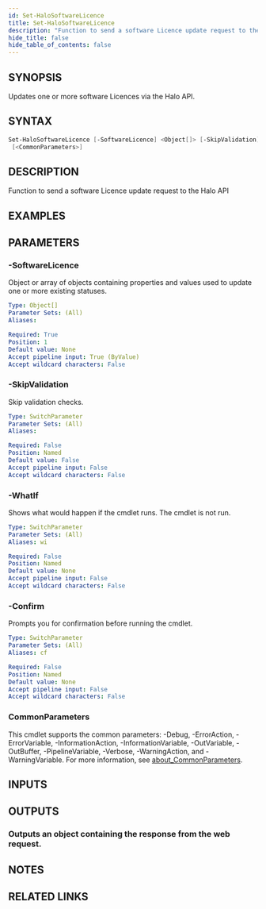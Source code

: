 ```yaml
---
id: Set-HaloSoftwareLicence
title: Set-HaloSoftwareLicence
description: "Function to send a software Licence update request to the Halo API"
hide_title: false
hide_table_of_contents: false
---
```


## SYNOPSIS

Updates one or more software Licences via the Halo API.

## SYNTAX

```powershell
Set-HaloSoftwareLicence [-SoftwareLicence] <Object[]> [-SkipValidation] [-WhatIf] [-Confirm]
 [<CommonParameters>]
```

## DESCRIPTION

Function to send a software Licence update request to the Halo API

## EXAMPLES

## PARAMETERS

### -SoftwareLicence

Object or array of objects containing properties and values used to update one or more existing statuses.

```yaml
Type: Object[]
Parameter Sets: (All)
Aliases:

Required: True
Position: 1
Default value: None
Accept pipeline input: True (ByValue)
Accept wildcard characters: False
```

### -SkipValidation

Skip validation checks.

```yaml
Type: SwitchParameter
Parameter Sets: (All)
Aliases:

Required: False
Position: Named
Default value: False
Accept pipeline input: False
Accept wildcard characters: False
```

### -WhatIf

Shows what would happen if the cmdlet runs.
The cmdlet is not run.

```yaml
Type: SwitchParameter
Parameter Sets: (All)
Aliases: wi

Required: False
Position: Named
Default value: None
Accept pipeline input: False
Accept wildcard characters: False
```

### -Confirm

Prompts you for confirmation before running the cmdlet.

```yaml
Type: SwitchParameter
Parameter Sets: (All)
Aliases: cf

Required: False
Position: Named
Default value: None
Accept pipeline input: False
Accept wildcard characters: False
```

### CommonParameters

This cmdlet supports the common parameters: -Debug, -ErrorAction, -ErrorVariable, -InformationAction, -InformationVariable, -OutVariable, -OutBuffer, -PipelineVariable, -Verbose, -WarningAction, and -WarningVariable. For more information, see [about_CommonParameters](http://go.microsoft.com/fwlink/?LinkID=113216).

## INPUTS

## OUTPUTS

### Outputs an object containing the response from the web request.

## NOTES

## RELATED LINKS
